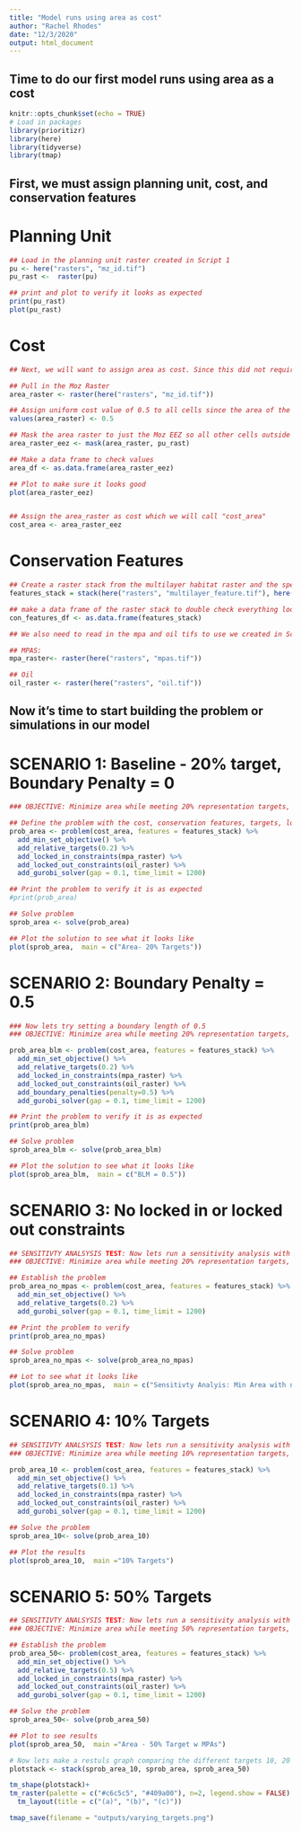 ```yaml
---
title: "Model runs using area as cost"
author: "Rachel Rhodes"
date: "12/3/2020"
output: html_document
---
```

## Time to do our first model runs using area as a cost

```r
knitr::opts_chunk$set(echo = TRUE)
# Load in packages
library(prioritizr)
library(here)
library(tidyverse)
library(tmap)

```

## First, we must assign planning unit, cost, and conservation features
# Planning Unit
```r
## Load in the planning unit raster created in Script 1
pu <- here("rasters", "mz_id.tif")
pu_rast <-  raster(pu)

## print and plot to verify it looks as expected
print(pu_rast)
plot(pu_rast)

```

# Cost
```r
## Next, we will want to assign area as cost. Since this did not require that much prep work, we will do the prep work directly in this Rmarkdown

## Pull in the Moz Raster 
area_raster <- raster(here("rasters", "mz_id.tif"))

## Assign uniform cost value of 0.5 to all cells since the area of the plannign units are the same. We assigned a value of 0.5 since we will log transform cost layers in future simulations to be between 0-1 and this 0.5 is a middle value in this range 
values(area_raster) <- 0.5

## Mask the area raster to just the Moz EEZ so all other cells outside of this get assigned a value of NA
area_raster_eez <- mask(area_raster, pu_rast)

## Make a data frame to check values
area_df <- as.data.frame(area_raster_eez)

## Plot to make sure it looks good
plot(area_raster_eez)


## Assign the area_raster as cost which we will call "cost_area"
cost_area <- area_raster_eez

```

# Conservation Features
```r
## Create a raster stack from the multilayer habitat raster and the species distirbution tifs
features_stack = stack(here("rasters", "multilayer_feature.tif"), here("rasters", "species", "species_Fis-31568.tif"),  here("rasters", "species", "species_Fis-23898.tif"), here("rasters", "species", "species_Fis-23899.tif"), here("rasters", "species", "species_Fis-23061.tif"), here("rasters", "species", "species_Fis-23064.tif"), here("rasters", "species", "species_Fis-58485.tif"), here("rasters", "species", "species_Fis-29423.tif"), here("rasters", "species", "species_Fis-29388.tif"), here("rasters", "species", "species_Fis-30583.tif"), here("rasters", "species", "species_Fis-23273.tif"), here("rasters", "species", "species_Fis-23274.tif"), here("rasters", "species", "species_Fis-23277.tif"), here("rasters", "species", "species_Fis-8339.tif"), here("rasters", "species", "species_Fis-47352.tif"), here("rasters", "species", "species_Fis-24098.tif"), here("rasters", "species", "species_Fis-163295.tif"), here("rasters", "species", "species_Fis-61508.tif"), here("rasters", "species", "species_Fis-30521.tif"), here("rasters", "species", "species_Fis-32599.tif"), here("rasters", "species", "species_Fis-131821.tif"), here("rasters", "species", "species_Fis-32975.tif"))

## make a data frame of the raster stack to double check everything looks as expected 
con_features_df <- as.data.frame(features_stack)

```

```r
## We also need to read in the mpa and oil tifs to use we created in Script 1

## MPAS:
mpa_raster<- raster(here("rasters", "mpas.tif")) 

## Oil
oil_raster <- raster(here("rasters", "oil.tif")) 
```

## Now it's time to start building the problem or simulations in our model

# SCENARIO 1: Baseline - 20% target, Boundary Penalty = 0 
```r
### OBJECTIVE: Minimize area while meeting 20% representation targets, locking in MPAs, locking out oil rigs, and a boundary penatly of 0

## Define the problem with the cost, conservation features, targets, locked in and locked out constraints using the minimum set objctive
prob_area <- problem(cost_area, features = features_stack) %>%
  add_min_set_objective() %>%
  add_relative_targets(0.2) %>%
  add_locked_in_constraints(mpa_raster) %>%
  add_locked_out_constraints(oil_raster) %>%
  add_gurobi_solver(gap = 0.1, time_limit = 1200)

## Print the problem to verify it is as expected   
#print(prob_area)

## Solve problem
sprob_area <- solve(prob_area)

## Plot the solution to see what it looks like
plot(sprob_area,  main = c("Area- 20% Targets"))

```

# SCENARIO 2: Boundary Penalty = 0.5

```r
### Now lets try setting a boundary length of 0.5
### OBJECTIVE: Minimize area while meeting 20% representation targets, locking in MPAs, locking out oil rigs, and a boundary penatly of 0.5

prob_area_blm <- problem(cost_area, features = features_stack) %>%
  add_min_set_objective() %>%
  add_relative_targets(0.2) %>%
  add_locked_in_constraints(mpa_raster) %>%
  add_locked_out_constraints(oil_raster) %>%
  add_boundary_penalties(penalty=0.5) %>%
  add_gurobi_solver(gap = 0.1, time_limit = 1200)

## Print the problem to verify it is as expected   
print(prob_area_blm)

## Solve problem
sprob_area_blm <- solve(prob_area_blm)

## Plot the solution to see what it looks like
plot(sprob_area_blm,  main = c("BLM = 0.5"))

```
# SCENARIO 3: No locked in or locked out constraints
```r
## SENSITIVTY ANALSYSIS TEST: Now lets run a sensitivity analysis with nothing locked in or out
### OBJECTIVE: Minimize area while meeting 20% representation targets, without locking in MPAs, locking out oil rigs, and a boundary penalty of 0

## Establish the problem
prob_area_no_mpas <- problem(cost_area, features = features_stack) %>%
  add_min_set_objective() %>%
  add_relative_targets(0.2) %>%
  add_gurobi_solver(gap = 0.1, time_limit = 1200)

## Print the problem to verify
print(prob_area_no_mpas)

## Solve problem
sprob_area_no_mpas <- solve(prob_area_no_mpas)

## Lot to see what it looks like
plot(sprob_area_no_mpas,  main = c("Sensitivty Analyis: Min Area with no MPAs"))
```

# SCENARIO 4: 10% Targets
```r
## SENSITIVTY ANALSYSIS TEST: Now lets run a sensitivity analysis with 10% targets
### OBJECTIVE: Minimize area while meeting 10% representation targets, without locking in MPAs, locking out oil rigs, and a boundary penalty of 0

prob_area_10 <- problem(cost_area, features = features_stack) %>%
  add_min_set_objective() %>%
  add_relative_targets(0.1) %>%
  add_locked_in_constraints(mpa_raster) %>%
  add_locked_out_constraints(oil_raster) %>%
  add_gurobi_solver(gap = 0.1, time_limit = 1200)

## Solve the problem
sprob_area_10<- solve(prob_area_10)

## Plot the results
plot(sprob_area_10,  main ="10% Targets")

```


# SCENARIO 5: 50% Targets
```r
## SENSITIVTY ANALSYSIS TEST: Now lets run a sensitivity analysis with 50% targets
### OBJECTIVE: Minimize area while meeting 50% representation targets, without locking in MPAs, locking out oil rigs, and a boundary penatly of 0

## Establish the problem
prob_area_50<- problem(cost_area, features = features_stack) %>%
  add_min_set_objective() %>%
  add_relative_targets(0.5) %>%
  add_locked_in_constraints(mpa_raster) %>%
  add_locked_out_constraints(oil_raster) %>%
  add_gurobi_solver(gap = 0.1, time_limit = 1200)

## Solve the problem
sprob_area_50<- solve(prob_area_50)

## Plot to see results
plot(sprob_area_50,  main ="Area - 50% Target w MPAs")
```


```r
# Now lets make a restuls graph comparing the different targets 10, 20 and 50
plotstack <- stack(sprob_area_10, sprob_area, sprob_area_50)

tm_shape(plotstack)+
tm_raster(palette = c("#c6c5c5", "#409a00"), n=2, legend.show = FALSE) +
  tm_layout(title = c("(a)", "(b)", "(c)"))

tmap_save(filename = "outputs/varying_targets.png")

```


